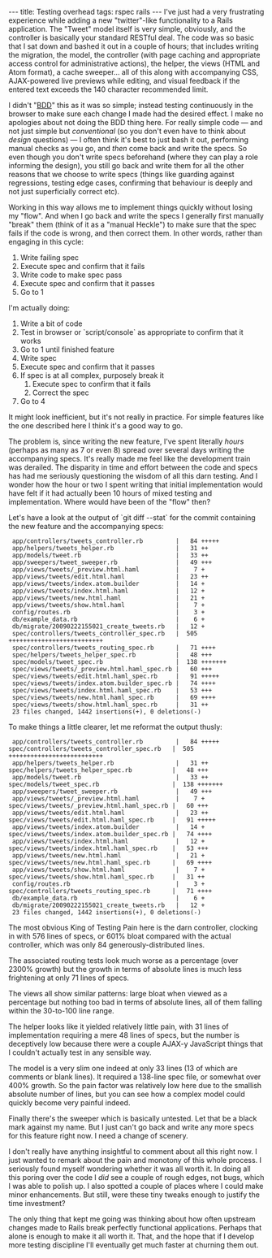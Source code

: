 ---
title: Testing overhead
tags: rspec rails
---
I've just had a very frustrating experience while adding a new "twitter"-like functionality to a Rails application. The "Tweet" model itself is very simple, obviously, and the controller is basically your standard RESTful deal. The code was so basic that I sat down and bashed it out in a couple of hours; that includes writing the migration, the model, the controller (with page caching and appropriate access control for administrative actions), the helper, the views (HTML and Atom format), a cache sweeper... all of this along with accompanying CSS, AJAX-powered live previews while editing, and visual feedback if the entered text exceeds the 140 character recommended limit.

I didn't "[[BDD]]" this as it was so simple; instead testing continuously in the browser to make sure each change I made had the desired effect. I make no apologies about not doing the BDD thing here. For really simple code &mdash; and not just simple but ''conventional'' (so you don't even have to think about ''design'' questions) &mdash; I often think it's best to just bash it out, performing manual checks as you go, and ''then'' come back and write the specs. So even though you don't write specs beforehand (where they can play a role informing the design), you still go back and write them for all the other reasons that we choose to write specs (things like guarding against regressions, testing edge cases, confirming that behaviour is deeply and not just superficially correct etc).

Working in this way allows me to implement things quickly without losing my "flow". And when I go back and write the specs I generally first manually "break" them (think of it as a "manual Heckle") to make sure that the spec fails if the code is wrong, and then correct them. In other words, rather than engaging in this cycle:

# Write failing spec
# Execute spec and confirm that it fails
# Write code to make spec pass
# Execute spec and confirm that it passes
# Go to 1

I'm actually doing:

# Write a bit of code
# Test in browser or `script/console` as appropriate to confirm that it works
# Go to 1 until finished feature
# Write spec
# Execute spec and confirm that it passes
# If spec is at all complex, purposely break it
## Execute spec to confirm that it fails
## Correct the spec
# Go to 4 

It might look inefficient, but it's not really in practice. For simple features like the one described here I think it's a good way to go.

The problem is, since writing the new feature, I've spent literally ''hours'' (perhaps as many as 7 or even 8) spread over several days writing the accompanying specs. It's really made me feel like the development train was derailed. The disparity in time and effort between the code and specs has had me seriously questioning the wisdom of all this darn testing. And I wonder how the hour or two I spent writing that initial implementation would have felt if it had actually been 10 hours of mixed testing and implementation. Where would have been of the "flow" then?

Let's have a look at the output of `git diff --stat` for the commit containing the new feature and the accompanying specs:

<pre> app/controllers/tweets_controller.rb         |   84 +++++
 app/helpers/tweets_helper.rb                 |   31 ++
 app/models/tweet.rb                          |   33 ++
 app/sweepers/tweet_sweeper.rb                |   49 +++
 app/views/tweets/_preview.html.haml          |    7 +
 app/views/tweets/edit.html.haml              |   23 ++
 app/views/tweets/index.atom.builder          |   14 +
 app/views/tweets/index.html.haml             |   12 +
 app/views/tweets/new.html.haml               |   21 +
 app/views/tweets/show.html.haml              |    7 +
 config/routes.rb                             |    3 +
 db/example_data.rb                           |    6 +
 db/migrate/20090222155021_create_tweets.rb   |   12 +
 spec/controllers/tweets_controller_spec.rb   |  505 ++++++++++++++++++++++++++
 spec/controllers/tweets_routing_spec.rb      |   71 ++++
 spec/helpers/tweets_helper_spec.rb           |   48 +++
 spec/models/tweet_spec.rb                    |  138 +++++++
 spec/views/tweets/_preview.html.haml_spec.rb |   60 +++
 spec/views/tweets/edit.html.haml_spec.rb     |   91 +++++
 spec/views/tweets/index.atom.builder_spec.rb |   74 ++++
 spec/views/tweets/index.html.haml_spec.rb    |   53 +++
 spec/views/tweets/new.html.haml_spec.rb      |   69 ++++
 spec/views/tweets/show.html.haml_spec.rb     |   31 ++
 23 files changed, 1442 insertions(+), 0 deletions(-)</pre>

To make things a little clearer, let me reformat the output thusly:

<pre> app/controllers/tweets_controller.rb         |   84 +++++    spec/controllers/tweets_controller_spec.rb   |  505 ++++++++++++++++++++++++++
 app/helpers/tweets_helper.rb                 |   31 ++       spec/helpers/tweets_helper_spec.rb           |   48 +++
 app/models/tweet.rb                          |   33 ++       spec/models/tweet_spec.rb                    |  138 +++++++
 app/sweepers/tweet_sweeper.rb                |   49 +++
 app/views/tweets/_preview.html.haml          |    7 +        spec/views/tweets/_preview.html.haml_spec.rb |   60 +++
 app/views/tweets/edit.html.haml              |   23 ++       spec/views/tweets/edit.html.haml_spec.rb     |   91 +++++
 app/views/tweets/index.atom.builder          |   14 +        spec/views/tweets/index.atom.builder_spec.rb |   74 ++++
 app/views/tweets/index.html.haml             |   12 +        spec/views/tweets/index.html.haml_spec.rb    |   53 +++
 app/views/tweets/new.html.haml               |   21 +        spec/views/tweets/new.html.haml_spec.rb      |   69 ++++
 app/views/tweets/show.html.haml              |    7 +        spec/views/tweets/show.html.haml_spec.rb     |   31 ++
 config/routes.rb                             |    3 +        spec/controllers/tweets_routing_spec.rb      |   71 ++++
 db/example_data.rb                           |    6 +
 db/migrate/20090222155021_create_tweets.rb   |   12 +
 23 files changed, 1442 insertions(+), 0 deletions(-)</pre>

The most obvious King of Testing Pain here is the darn controller, clocking in with 576 lines of specs, or 601% bloat compared with the actual controller, which was only 84 generously-distributed lines.

The associated routing tests look much worse as a percentage (over 2300% growth) but the growth in terms of absolute lines is much less frightening at only 71 lines of specs.

The views all show similar patterns: large bloat when viewed as a percentage but nothing too bad in terms of absolute lines, all of them falling within the 30-to-100 line range.

The helper looks like it yielded relatively little pain, with 31 lines of implementation requiring a mere 48 lines of specs, but the number is deceptively low because there were a couple AJAX-y JavaScript things that I couldn't actually test in any sensible way.

The model is a very slim one indeed at only 33 lines (13 of which are comments or blank lines). It required a 138-line spec file, or somewhat over 400% growth. So the pain factor was relatively low here due to the smallish absolute number of lines, but you can see how a complex model could quickly become very painful indeed.

Finally there's the sweeper which is basically untested. Let that be a black mark against my name. But I just can't go back and write any more specs for this feature right now. I need a change of scenery.

I don't really have anything insightful to comment about all this right now. I just wanted to remark about the pain and monotony of this whole process. I seriously found myself wondering whether it was all worth it. In doing all this poring over the code I ''did'' see a couple of rough edges, not bugs, which I was able to polish up. I also spotted a couple of places where I could make minor enhancements. But still, were these tiny tweaks enough to justify the time investment?

The only thing that kept me going was thinking about how often upstream changes made to Rails break perfectly functional applications. Perhaps that alone is enough to make it all worth it. That, and the hope that if I develop more testing discipline I'll eventually get much faster at churning them out.
